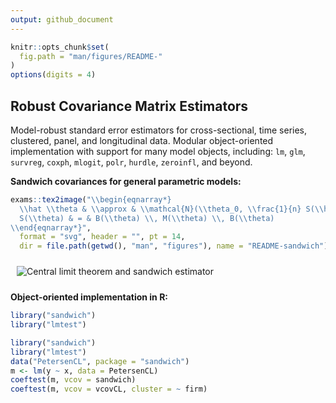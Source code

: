 ```yaml
---
output: github_document
---
```


<!-- README.md is generated from README.Rmd. Please edit that file and run rmarkdown::render("README.Rmd") -->

```r
knitr::opts_chunk$set(
  fig.path = "man/figures/README-"
)
options(digits = 4)
```

## Robust Covariance Matrix Estimators

Model-robust standard error estimators for cross-sectional, time series, clustered, panel, and longitudinal data.
Modular object-oriented implementation with support for many model objects, including:
`lm`, `glm`, `survreg`, `coxph`, `mlogit`, `polr`, `hurdle`, `zeroinfl`, and beyond.

**Sandwich covariances for general parametric models:**

```r
exams::tex2image("\\begin{eqnarray*}
  \\hat \\theta & \\approx & \\mathcal{N}(\\theta_0, \\frac{1}{n} S(\\hat \\theta)) \\\\
  S(\\theta) & = & B(\\theta) \\, M(\\theta) \\, B(\\theta)
\\end{eqnarray*}",
  format = "svg", header = "", pt = 14,
  dir = file.path(getwd(), "man", "figures"), name = "README-sandwich")
```

<img alt="Central limit theorem and sandwich estimator" src="man/figures/README-sandwich.svg" style="border:10px solid transparent">


**Object-oriented implementation in R:**

```r
library("sandwich")
library("lmtest")
```

```r
library("sandwich")
library("lmtest")
data("PetersenCL", package = "sandwich")
m <- lm(y ~ x, data = PetersenCL)
coeftest(m, vcov = sandwich)
coeftest(m, vcov = vcovCL, cluster = ~ firm)
```
